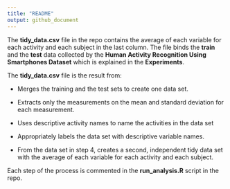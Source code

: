 ```yaml
---
title: "README"
output: github_document
---
```


The **tidy_data.csv** file in the repo contains the average of each variable for each activity and each subject in the last column. The file binds the **train** and the **test** data collected by the **Human Activity Recognition Using Smartphones Dataset** which is explained in the **Experiments**.

The **tidy_data.csv** file is the result from:

+ Merges the training and the test sets to create one data set.

+ Extracts only the measurements on the mean and standard deviation for each measurement. 

+ Uses descriptive activity names to name the activities in the data set

+ Appropriately labels the data set with descriptive variable names. 

+ From the data set in step 4, creates a second, independent tidy data set with the average of each variable for each activity and each subject.

Each step of the process is commented in the **run_analysis.R** script in the repo.
